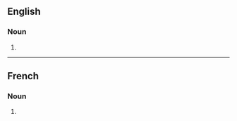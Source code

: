 {{also|afghans}}

==English==

===Noun===
{{head|en|noun form}}

# {{plural of|Afghan|lang=en}}

----

==French==

===Noun===
{{head|fr|noun plural form|g=m}}

# {{plural of|Afghan|lang=fr}}